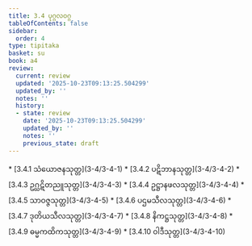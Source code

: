 ```yaml
---
title: 3.4 ပုဂ္ဂလဝဂ္ဂ
tableOfContents: false
sidebar:
  order: 4
type: tipitaka
basket: su
book: a4
review:
  current: review
  updated: '2025-10-23T09:13:25.504299'
  updated_by: ''
  notes: ''
  history:
  - state: review
    date: '2025-10-23T09:13:25.504299'
    updated_by: ''
    notes: ''
    previous_state: draft
---
```



<ReviewStatus review={frontmatter.review} showDetails={true} />

<HypothesisAnnotation frontmatter={frontmatter} />

<DynamicBreadcrumb />



<TableOfContents book="a4" section="3.4">
* [3.4.1 သံယောဇနသုတ္တ](3-4/3-4-1)
* [3.4.2 ပဋိဘာနသုတ္တ](3-4/3-4-2)
* [3.4.3 ဥဂ္ဃဋိတညူသုတ္တ](3-4/3-4-3)
* [3.4.4 ဥဋ္ဌာနဖလသုတ္တ](3-4/3-4-4)
* [3.4.5 သာဝဇ္ဇသုတ္တ](3-4/3-4-5)
* [3.4.6 ပဌမသီလသုတ္တ](3-4/3-4-6)
* [3.4.7 ဒုတိယသီလသုတ္တ](3-4/3-4-7)
* [3.4.8 နိကဋ္ဌသုတ္တ](3-4/3-4-8)
* [3.4.9 ဓမ္မကထိကသုတ္တ](3-4/3-4-9)
* [3.4.10 ဝါဒီသုတ္တ](3-4/3-4-10)
</TableOfContents>